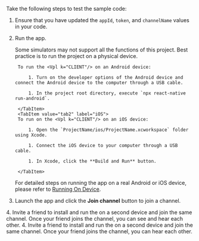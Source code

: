 
<PlatformWrapper platform="react-native">

Take the following steps to test the sample code:

1. Ensure that you have updated the `appId`, `token`, and `channelName` values in your code.

1. Run the app. 

    <Admonition type="caution" title="Caution">Some simulators may not support all the functions of this project. Best practice is to run the project on a physical device.</Admonition>

    <Tabs groupId="platform">
        <TabItem value="tab1" label="Android" default>

        To run the <Vpl k="CLIENT"/> on an Android device:

            1. Turn on the developer options of the Android device and connect the Android device to the computer through a USB cable.

            1. In the project root directory, execute `npx react-native run-android`.

        </TabItem>
        <TabItem value="tab2" label="iOS">
        To run on the <Vpl k="CLIENT"/> on an iOS device:

            1. Open the `ProjectName/ios/ProjectName.xcworkspace` folder using Xcode.

            1. Connect the iOS device to your computer through a USB cable.

            1. In Xcode, click the **Build and Run** button.

        </TabItem>
    </Tabs>

    <Admonition type="info" title="Information">For detailed steps on running the app on a real Android or iOS device, please refer to [Running On Device](https://reactnative.dev/docs/running-on-device).</Admonition>

1. Launch the app and click the **Join channel** button to join a channel.
<ProductWrapper notAllowed="voice-calling">
4. Invite a friend to install and run the <Vpl k="CLIENT"/> on a second device and join the same channel. Once your friend joins the channel, you can see and hear each other.
</ProductWrapper>
<ProductWrapper product="voice-calling">
4. Invite a friend to install and run the <Vpl k="CLIENT"/> on a second device and join the same channel. Once your friend joins the channel, you can hear each other.
</ProductWrapper>
</PlatformWrapper>
